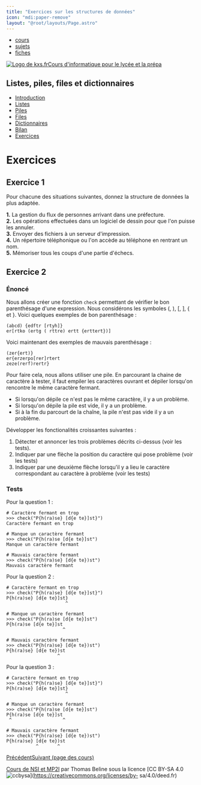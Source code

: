 ```yaml
---
title: "Exercices sur les structures de données"
icon: "mdi:paper-remove"
layout: "@root/layouts/Page.astro"
---
```


  * [cours](https://kxs.fr/cours/)
  * [sujets](https://kxs.fr/sujets/)
  * [fiches](https://kxs.fr/fiches/)

[![Logo de kxs.fr](/img/logo.svg)](https://kxs.fr/)[Cours d'informatique pour
le lycée et la prépa](https://kxs.fr/cours/)

## Listes, piles, files et dictionnaires

  * [Introduction](.)
  * [Listes](listes)
  * [Piles](piles)
  * [Files](files)
  * [Dictionnaires](dictionnaires)
  * [Bilan](bilan)
  * [Exercices](exercices)

# Exercices

## Exercice 1

Pour chacune des situations suivantes, donnez la structure de données la plus
adaptée.

**1.** La gestion du flux de personnes arrivant dans une préfecture.  
**2.** Les opérations effectuées dans un logiciel de dessin pour que l'on
puisse les annuler.  
**3.** Envoyer des fichiers à un serveur d'impression.  
**4.** Un répertoire téléphonique ou l'on accède au téléphone en rentrant un
nom.  
**5.** Mémoriser tous les coups d'une partie d'échecs.  

## Exercice 2

### Énoncé

Nous allons créer une fonction `check` permettant de vérifier le bon
parenthésage d'une expression. Nous considérons les symboles (, ), [, ], { et
}. Voici quelques exemples de bon parenthésage :

    
    
    (abcd) {edftr [rtyh]}
    er[rtko (ertg ( rttre) ertt {erttert})]

Voici maintenant des exemples de mauvais parenthésage :

    
    
    (zer{ert)}
    er{erzerpo[rer]rtert
    zeze(rerf)rertr}

Pour faire cela, nous allons utiliser une pile. En parcourant la chaine de
caractère à tester, il faut empiler les caractères ouvrant et dépiler
lorsqu'on rencontre le même caractère fermant.

  * Si lorsqu'on dépile ce n'est pas le même caractère, il y a un problème.
  * Si lorsqu'on dépile la pile est vide, il y a un problème.
  * Si à la fin du parcourt de la chaîne, la pile n'est pas vide il y a un problème.

Développer les fonctionalités croissantes suivantes :

  1. Détecter et annoncer les trois problèmes décrits ci-dessus (voir les tests).
  2. Indiquer par une flèche la position du caractère qui pose problème (voir les tests)
  3. Indiquer par une deuxième flèche lorsqu'il y a lieu le caractère correspondant au caractère à problème (voir les tests)

### Tests

Pour la question 1 :

    
    
    # Caractère fermant en trop
    >>> check("P{h(ra)se} [d{e te}]st}")
    Caractère fermant en trop
    
    # Manque un caractère fermant
    >>> check("P{h(ra)se [d{e te}]st")
    Manque un caractère fermant
    
    # Mauvais caractère fermant
    >>> check("P{h(ra)se} [d{e te})st")
    Mauvais caractère fermant

Pour la question 2 :

    
    
    # Caractère fermant en trop
    >>> check("P{h(ra)se} [d{e te}]st}")
    P{h(ra)se} [d{e te}]st}
                          ^
    
    # Manque un caractère fermant
    >>> check("P{h(ra)se [d{e te}]st")
    P{h(ra)se [d{e te}]st
                         ^
    
    # Mauvais caractère fermant
    >>> check("P{h(ra)se} [d{e te})st")
    P{h(ra)se} [d{e te})st
                       ^

Pour la question 3 :

    
    
    # Caractère fermant en trop
    >>> check("P{h(ra)se} [d{e te}]st}")
    P{h(ra)se} [d{e te}]st}
                          ^
    
    # Manque un caractère fermant
    >>> check("P{h(ra)se [d{e te}]st")
    P{h(ra)se [d{e te}]st
     ^                   ^
    
    # Mauvais caractère fermant
    >>> check("P{h(ra)se} [d{e te})st")
    P{h(ra)se} [d{e te})st
               ^       ^

[Précédent](bilan)[Suivant (page des cours)](..)

[Cours de NSI et MP2I](https://kxs.fr/cours/) par Thomas Beline sous la
licence [CC BY-SA 4.0
![ccbysa](/img/ccbysa.svg)](https://creativecommons.org/licenses/by-
sa/4.0/deed.fr)

